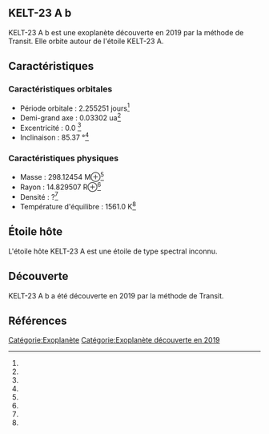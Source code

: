 == KELT-23 A b ==

{{Infobox Exoplanète
| nom = KELT-23 A b
| image = 
| légende = 
| étoile = KELT-23 A
| constellation = 
| ascension_droite = 
| déclinaison = 
| distance = ?
| type_spectral = ?
| masse = 298.12454 M⊕<ref></ref>
| rayon = 14.829507 R⊕<ref></ref>
| densité = ?<ref></ref>
| gravité = ?<ref></ref>
| température = 1561.0 K<ref></ref>
| période = 2.255251 j<ref></ref>
| demi_grand_axe = 0.03302 ua<ref></ref>
| excentricité = 0.0 <ref></ref>
| inclinaison = 85.37 °<ref></ref>
| méthode_découverte = Transit
| date_découverte = 2019
| statut = Confirmée
}}

KELT-23 A b est une exoplanète découverte en 2019 par la méthode de Transit. Elle orbite autour de l'étoile KELT-23 A.

== Caractéristiques ==

=== Caractéristiques orbitales ===
* Période orbitale : 2.255251 jours<ref></ref>
* Demi-grand axe : 0.03302 ua<ref></ref>
* Excentricité : 0.0 <ref></ref>
* Inclinaison : 85.37 °<ref></ref>

=== Caractéristiques physiques ===
* Masse : 298.12454 M⊕<ref></ref>
* Rayon : 14.829507 R⊕<ref></ref>
* Densité : ?<ref></ref>
* Température d'équilibre : 1561.0 K<ref></ref>

== Étoile hôte ==

{{Infobox Étoile
| nom = KELT-23 A
| image = 
| légende = 
| constellation = 
| ascension_droite = 
| déclinaison = 
| distance = ?
| type_spectral = ?
| magnitude_absolue = 
| magnitude_apparente = 
| masse = ?<ref></ref>
| rayon = ?<ref></ref>
| température = ?<ref></ref>
| métallicité = ?<ref></ref>
| âge = ?<ref></ref>
}}

L'étoile hôte KELT-23 A est une étoile de type spectral inconnu.

== Découverte ==

KELT-23 A b a été découverte en 2019 par la méthode de Transit.

== Références ==
<references />

[[Catégorie:Exoplanète]]
[[Catégorie:Exoplanète découverte en 2019]]
